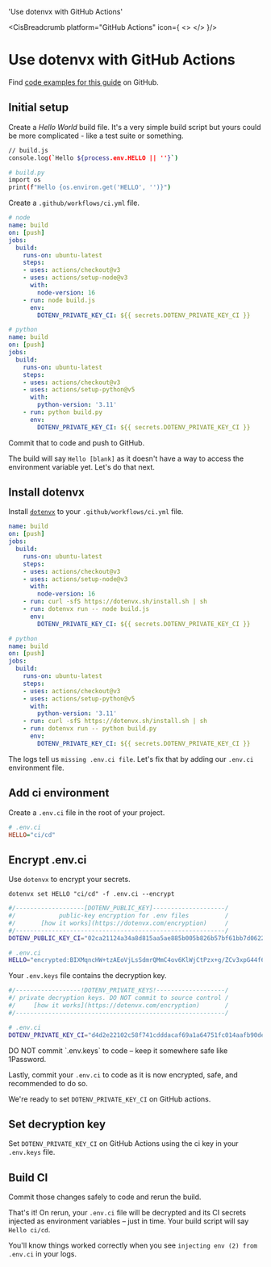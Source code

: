 

  'Use dotenvx with GitHub Actions'

<CisBreadcrumb platform="GitHub Actions" icon={
  <>
    <GitHubIcon className="h-9 w-9 text-[#181717] dark:invert"/>
  </>
}/>
# Use dotenvx with GitHub Actions
<GuideHeading lead={description} />

<Note>
  Find <a href="https://github.com/dotenvx/examples/tree/main/cis/github-actions">code examples for this guide</a> on GitHub.
</Note>

<div className="not-prose grid grid-flow-col auto-cols-max gap-x-6 gap-y-10">
  <NodeIcon className="h-9 w-9 text-[#339933]"/>
  <PythonIcon className="h-9 w-9 text-[#3776AB]"/>
  <PhpIcon className="h-10 w-10 text-[#777BB4]"/>
  <RubyIcon className="h-9 w-9 text-[#CC342D]"/>
  <GoIcon className="h-10 w-10 text-[#00ADD8]"/>
  <RustIcon className="h-10 w-10 text-[#000000] dark:invert"/>
</div>

## Initial setup

Create a *Hello World* build file. It's a very simple build script but yours could be more complicated - like a test suite or something.

<CodeGroup>

```bash {{ title: 'Node' }}
// build.js
console.log(`Hello ${process.env.HELLO || ''}`)
```

```bash {{ title: 'Python' }}
# build.py
import os
print(f"Hello {os.environ.get('HELLO', '')}")
```

</CodeGroup>

Create a `.github/workflows/ci.yml` file.

<CodeGroup>

```yaml {{ title: "Node" }}
# node
name: build
on: [push]
jobs:
  build:
    runs-on: ubuntu-latest
    steps:
    - uses: actions/checkout@v3
    - uses: actions/setup-node@v3
      with:
        node-version: 16
    - run: node build.js
      env:
        DOTENV_PRIVATE_KEY_CI: ${{ secrets.DOTENV_PRIVATE_KEY_CI }}
```

```yaml {{ title: 'Python' }}
# python
name: build
on: [push]
jobs:
  build:
    runs-on: ubuntu-latest
    steps:
    - uses: actions/checkout@v3
    - uses: actions/setup-python@v5
      with:
        python-version: '3.11'
    - run: python build.py
      env:
        DOTENV_PRIVATE_KEY_CI: ${{ secrets.DOTENV_PRIVATE_KEY_CI }}
```

</CodeGroup>

Commit that to code and push to GitHub.

<ScreenshotBrowser url='/assets/docs/github-actions-hello-blank.png' www='github actions build' />

The build will say `Hello [blank]` as it doesn't have a way to access the environment variable yet. Let's do that next.

## Install dotenvx

Install [`dotenvx`](https://github.com/dotenvx/dotenvx) to your `.github/workflows/ci.yml` file.

<CodeGroup>

```yaml {{ title: 'Node' }}
name: build
on: [push]
jobs:
  build:
    runs-on: ubuntu-latest
    steps:
    - uses: actions/checkout@v3
    - uses: actions/setup-node@v3
      with:
        node-version: 16
    - run: curl -sfS https://dotenvx.sh/install.sh | sh
    - run: dotenvx run -- node build.js
      env:
        DOTENV_PRIVATE_KEY_CI: ${{ secrets.DOTENV_PRIVATE_KEY_CI }}
```

```yaml {{ title: 'Python' }}
# python
name: build
on: [push]
jobs:
  build:
    runs-on: ubuntu-latest
    steps:
    - uses: actions/checkout@v3
    - uses: actions/setup-python@v5
      with:
        python-version: '3.11'
    - run: curl -sfS https://dotenvx.sh/install.sh | sh
    - run: dotenvx run -- python build.py
      env:
        DOTENV_PRIVATE_KEY_CI: ${{ secrets.DOTENV_PRIVATE_KEY_CI }}
```

</CodeGroup>

<ScreenshotBrowser url='/assets/docs/github-actions-hello-missing-env-file.png' www='github actions build' />

The logs tell us `missing .env.ci file`. Let's fix that by adding our `.env.ci` environment file.

## Add ci environment

Create a `.env.ci` file in the root of your project.

```ini {{ tite: '.env.ci' }}
# .env.ci
HELLO="ci/cd"
```

## Encrypt .env.ci

Use `dotenvx` to encrypt your secrets.

```shell
dotenvx set HELLO "ci/cd" -f .env.ci --encrypt
```

```bash {{ title: ".env.ci" }}
#/-------------------[DOTENV_PUBLIC_KEY]--------------------/
#/            public-key encryption for .env files          /
#/       [how it works](https://dotenvx.com/encryption)     /
#/----------------------------------------------------------/
DOTENV_PUBLIC_KEY_CI="02ca21124a34a8d815aa5ae885b005b826b57bf61bb7d062252a7e587af1fa8f7e"

# .env.ci
HELLO="encrypted:BIXMqncHW+tzAEoVjLsSdmrQMmC4ov6KlWjCtPzx+g/ZCv3xpG44f6SJB5goKjEygqEnyivYJ6152L9LsON0ymsG5w056+AstlmhIyfMPbAKidaYA9UVQAzGmpBZqru7QBTt3tkM"
```

Your `.env.keys` file contains the decryption key.

```bash {{ title: ".env.keys" }}
#/------------------!DOTENV_PRIVATE_KEYS!-------------------/
#/ private decryption keys. DO NOT commit to source control /
#/     [how it works](https://dotenvx.com/encryption)       /
#/----------------------------------------------------------/

# .env.ci
DOTENV_PRIVATE_KEY_CI="d4d2e22102c58f741cdddacaf69a1a64751fc014aafb90de0f1e7e6cb4d08330"
```

<Note>
  DO NOT commit `.env.keys` to code – keep it somewhere safe like 1Password.
</Note>

Lastly, commit your `.env.ci` to code as it is now encrypted, safe, and recommended to do so.


We're ready to set `DOTENV_PRIVATE_KEY_CI` on GitHub actions.

## Set decryption key

Set `DOTENV_PRIVATE_KEY_CI` on GitHub Actions using the ci key in your `.env.keys` file.

<ScreenshotBrowser url="/assets/docs/github-actions-config-vars.png" www="www.github.com" />

## Build CI

Commit those changes safely to code and rerun the build.

That's it! On rerun, your `.env.ci` file will be decrypted and its CI secrets injected as environment variables – just in time. Your build script will say `Hello ci/cd`.

You'll know things worked correctly when you see `injecting env (2) from .env.ci` in your logs.

<ScreenshotBrowser url='/assets/docs/github-actions-logs-vault.png' www='github actions build' />

<WellDone/>
